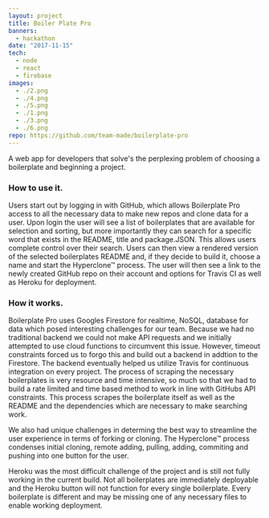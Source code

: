 ```yaml
---
layout: project
title: Boiler Plate Pro
banners:
  - hackathon
date: "2017-11-15"
tech:
  - node
  - react
  - firebase
images:
  - ./2.png
  - ./4.png
  - ./5.png
  - ./1.png
  - ./3.png
  - ./6.png
repo: https://github.com/team-made/boilerplate-pro
---
```


A web app for developers that solve's the perplexing problem of choosing a boilerplate and beginning a project.

### How to use it.

 Users start out by logging in with GitHub, which allows Boilerplate Pro access to all the necessary data to make new repos and clone data for a user.
 Upon login the user will see a list of boilerplates that are available for selection and sorting, but more importantly they can search for a specific word that exists in the README, title and package.JSON.
 This allows users complete control over their search. Users can then view a rendered version of the selected boilerplates README and, if they decide to build it, choose a name and start the Hyperclone™ process.
 The user will then see a link to the newly created GitHub repo on their account and options for Travis CI as well as Heroku for deployment.

 ### How it works.

 Boilerplate Pro uses Googles Firestore for realtime, NoSQL, database for data which posed interesting challenges for our team.
 Because we had no traditional backend we could not make API requests and we initially attempted to use cloud functions to circumvent this issue.
 However, timeout constraints forced us to forgo this and build out a backend in addtion to the Firestore.
 The backend eventually helped us utilize Travis for continuous integration on every project.
 The process of scraping the necessary boilerplates is very resource and time intensive, so much so that we had to build a rate limited and time based method to work in line with GitHubs API constraints.
 This process scrapes the boilerplate itself as well as the README and the dependencies which are necessary to make searching work.

 We also had unique challenges in determing the best way to streamline the user experience in terms of forking or cloning.
 The Hyperclone™ process condenses initial cloning, remote adding, pulling, adding, commiting and pushing into one button for the user.

 Heroku was the most difficult challenge of the project and is still not fully working in the current build.
 Not all boilerplates are immediately deployable and the Heroku button will not function for every single boilerplate.
 Every boilerplate is different and may be missing one of any necessary files to enable working deployment.
